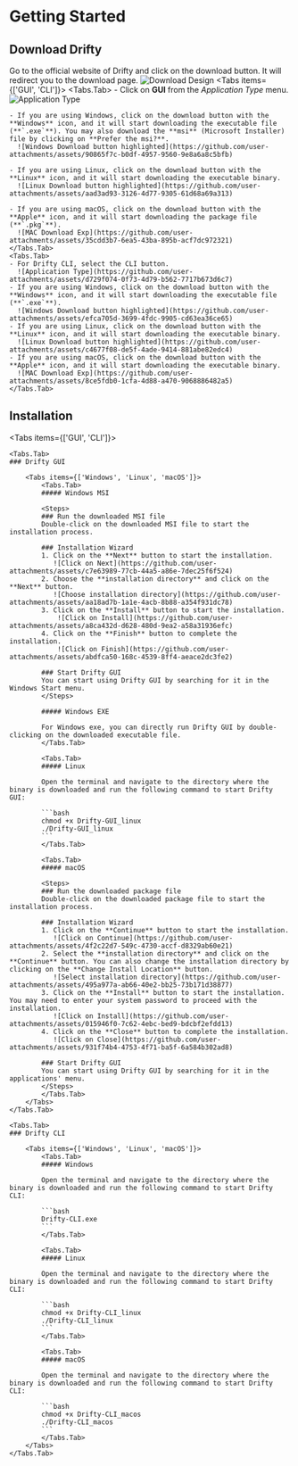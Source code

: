 
# Getting Started

## Download Drifty

Go to the official website of Drifty and click on the download button. It will redirect you to the download page.
![Download Design](https://github.com/user-attachments/assets/b42c540b-eb99-4b9c-9c2f-6143d40166f0)
<Tabs items={['GUI', 'CLI']}>
    <Tabs.Tab>
    - Click on **GUI** from the _Application Type_ menu.
      ![Application Type](https://github.com/user-attachments/assets/d729f074-0f73-4d79-b562-7717b673d6c7)

    - If you are using Windows, click on the download button with the **Windows** icon, and it will start downloading the executable file (**`.exe`**). You may also download the **msi** (Microsoft Installer) file by clicking on **Prefer the msi?**.
      ![Windows Download button highlighted](https://github.com/user-attachments/assets/90865f7c-b0df-4957-9560-9e8a6a8c5bfb)

    - If you are using Linux, click on the download button with the **Linux** icon, and it will start downloading the executable binary.
      ![Linux Download button highlighted](https://github.com/user-attachments/assets/aad3ad93-3126-4d77-9305-61d68a69a313)

    - If you are using macOS, click on the download button with the **Apple** icon, and it will start downloading the package file (**`.pkg`**).
      ![MAC Download Exp](https://github.com/user-attachments/assets/35cdd3b7-6ea5-43ba-895b-acf7dc972321)
    </Tabs.Tab>
    <Tabs.Tab>
    - For Drifty CLI, select the CLI button.
      ![Application Type](https://github.com/user-attachments/assets/d729f074-0f73-4d79-b562-7717b673d6c7)
    - If you are using Windows, click on the download button with the **Windows** icon, and it will start downloading the executable file (**`.exe`**).
      ![Windows Download button highlighted](https://github.com/user-attachments/assets/efca705d-3699-4fdc-9905-cd63ea36ce65)
    - If you are using Linux, click on the download button with the **Linux** icon, and it will start downloading the executable binary.
      ![Linux Download button highlighted](https://github.com/user-attachments/assets/c4677f08-de5f-4ade-9414-881abe82edc4)
    - If you are using macOS, click on the download button with the **Apple** icon, and it will start downloading the executable binary.
      ![MAC Download Exp](https://github.com/user-attachments/assets/8ce5fdb0-1cfa-4d88-a470-9068886482a5)
    </Tabs.Tab>
</Tabs>

## Installation

<Tabs items={['GUI', 'CLI']}>

    <Tabs.Tab>
    ### Drifty GUI

        <Tabs items={['Windows', 'Linux', 'macOS']}>
            <Tabs.Tab>
            ##### Windows MSI

            <Steps>
            ### Run the downloaded MSI file
            Double-click on the downloaded MSI file to start the installation process.

            ### Installation Wizard
            1. Click on the **Next** button to start the installation.
               ![Click on Next](https://github.com/user-attachments/assets/c7e63989-77cb-44a5-a86e-7dec25f6f524)
            2. Choose the **installation directory** and click on the **Next** button.
               ![Choose installation directory](https://github.com/user-attachments/assets/aa18ad7b-1a1e-4acb-8b88-a354f931dc78)
            3. Click on the **Install** button to start the installation.
                ![Click on Install](https://github.com/user-attachments/assets/a8ca432d-d628-480d-9ea2-a58a31936efc)
            4. Click on the **Finish** button to complete the installation.
                ![Click on Finish](https://github.com/user-attachments/assets/abdfca50-168c-4539-8ff4-aeace2dc3fe2)

            ### Start Drifty GUI
            You can start using Drifty GUI by searching for it in the Windows Start menu.
            </Steps>

            ##### Windows EXE

            For Windows exe, you can directly run Drifty GUI by double-clicking on the downloaded executable file.
            </Tabs.Tab>

            <Tabs.Tab>
            ##### Linux

            Open the terminal and navigate to the directory where the binary is downloaded and run the following command to start Drifty GUI:

            ```bash
            chmod +x Drifty-GUI_linux
            ./Drifty-GUI_linux
            ```
            </Tabs.Tab>

            <Tabs.Tab>
            ##### macOS

            <Steps>
            ### Run the downloaded package file
            Double-click on the downloaded package file to start the installation process.

            ### Installation Wizard
            1. Click on the **Continue** button to start the installation.
               ![Click on Continue](https://github.com/user-attachments/assets/4f2c22d7-549c-4730-accf-d8329ab60e21)
            2. Select the **installation directory** and click on the **Continue** button. You can also change the installation directory by clicking on the **Change Install Location** button.
               ![Select installation directory](https://github.com/user-attachments/assets/495a977a-ab66-40e2-bb25-73b171d38877)
            3. Click on the **Install** button to start the installation. You may need to enter your system password to proceed with the installation.
               ![Click on Install](https://github.com/user-attachments/assets/015946f0-7c62-4ebc-bed9-bdcbf2efdd13)
            4. Click on the **Close** button to complete the installation.
               ![Click on Close](https://github.com/user-attachments/assets/931f74b4-4753-4f71-ba5f-6a584b302ad8)

            ### Start Drifty GUI
            You can start using Drifty GUI by searching for it in the applications' menu.
            </Steps>
            </Tabs.Tab>
        </Tabs>
    </Tabs.Tab>

    <Tabs.Tab>
    ### Drifty CLI

        <Tabs items={['Windows', 'Linux', 'macOS']}>
            <Tabs.Tab>
            ##### Windows

            Open the terminal and navigate to the directory where the binary is downloaded and run the following command to start Drifty CLI:

            ```bash
            Drifty-CLI.exe
            ```
            </Tabs.Tab>

            <Tabs.Tab>
            ##### Linux

            Open the terminal and navigate to the directory where the binary is downloaded and run the following command to start Drifty CLI:

            ```bash
            chmod +x Drifty-CLI_linux
            ./Drifty-CLI_linux
            ```
            </Tabs.Tab>

            <Tabs.Tab>
            ##### macOS

            Open the terminal and navigate to the directory where the binary is downloaded and run the following command to start Drifty CLI:

            ```bash
            chmod +x Drifty-CLI_macos
            ./Drifty-CLI_macos
            ```
            </Tabs.Tab>
        </Tabs>
    </Tabs.Tab>
</Tabs>
